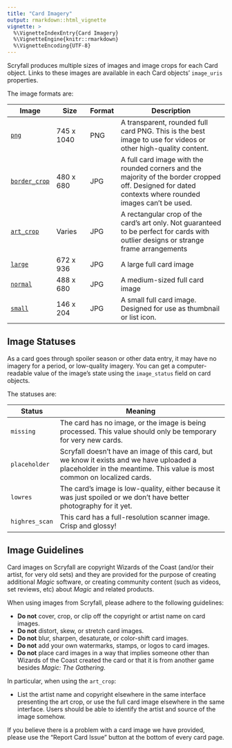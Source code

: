 ```yaml
---
title: "Card Imagery"
output: rmarkdown::html_vignette
vignette: >
  %\VignetteIndexEntry{Card Imagery}
  %\VignetteEngine{knitr::rmarkdown}
  %\VignetteEncoding{UTF-8}
---
```


Scryfall produces multiple sizes of images and image crops for each Card object.
Links to these images are available in each Card objects' `image_uris`
properties.

The image formats are:

| Image           | Size                                     | Format | Description                                                                                                                                            |
| --------------- | ---------------------------------------- | ------ | ------------------------------------------------------------------------------------------------------------------------------------------------------ |
| [`png`](https://c1.scryfall.com/file/scryfall-cards/png/front/6/d/6da045f8-6278-4c84-9d39-025adf0789c1.png?1562404626)                 | 745 x 1040 | PNG    | A transparent, rounded full card PNG. This is the best image to use for videos or other high-quality content.                                          |
| [`border_crop`](https://c1.scryfall.com/file/scryfall-cards/border_crop/front/6/d/6da045f8-6278-4c84-9d39-025adf0789c1.jpg?1562404626) | 480 x 680  | JPG    | A full card image with the rounded corners and the majority of the border cropped off. Designed for dated contexts where rounded images can't be used. |
| [`art_crop`](https://c1.scryfall.com/file/scryfall-cards/art_crop/front/6/d/6da045f8-6278-4c84-9d39-025adf0789c1.jpg?1562404626)       | Varies     | JPG    | A rectangular crop of the card's art only. Not guaranteed to be perfect for cards with outlier designs or strange frame arrangements                   |
| [`large`](https://c1.scryfall.com/file/scryfall-cards/large/front/6/d/6da045f8-6278-4c84-9d39-025adf0789c1.jpg?1562404626)             | 672 x 936  | JPG    | A large full card image                                                                                                                                |
| [`normal`](https://c1.scryfall.com/file/scryfall-cards/normal/front/6/d/6da045f8-6278-4c84-9d39-025adf0789c1.jpg?1562404626)           | 488 x 680  | JPG    | A medium-sized full card image                                                                                                                         |
| [`small`](https://c1.scryfall.com/file/scryfall-cards/small/front/6/d/6da045f8-6278-4c84-9d39-025adf0789c1.jpg?1562404626)             | 146 x 204  | JPG    | A small full card image. Designed for use as thumbnail or list icon.                                                                                   |

## Image Statuses

As a card goes through spoiler season or other data entry, it may have no
imagery for a period, or low-quality imagery. You can get a computer-readable
value of the image's state using the `image_status` field on card objects.

The statuses are:

| Status         | Meaning                                                                                                                                                              |
| -------------- | -------------------------------------------------------------------------------------------------------------------------------------------------------------------- |
| `missing`      | The card has no image, or the image is being processed. This value should only be temporary for very new cards.                                                      |
| `placeholder`  | Scryfall doesn't have an image of this card, but we know it exists and we have uploaded a placeholder in the meantime. This value is most common on localized cards. |
| `lowres`       | The card's image is low-quality, either because it was just spoiled or we don't have better photography for it yet.                                                  |
| `highres_scan` | This card has a full-resolution scanner image. Crisp and glossy!                                                                                                     |

## Image Guidelines

Card images on Scryfall are copyright Wizards of the Coast (and/or their artist,
for very old sets) and they are provided for the purpose of creating additional
_Magic_ software, or creating community content (such as videos, set reviews,
etc) about _Magic_ and related products.

When using images from Scryfall, please adhere to the following guidelines:

* **Do not** cover, crop, or clip off the copyright or artist name on card
images.
* **Do not** distort, skew, or stretch card images.
* **Do not** blur, sharpen, desaturate, or color-shift card images.
* **Do not** add your own watermarks, stamps, or logos to card images.
* **Do not** place card images in a way that implies someone other than Wizards
of the Coast created the card or that it is from another game besides _Magic:
The Gathering_.

In particular, when using the `art_crop`:

* List the artist name and copyright elsewhere in the same interface presenting
the art crop, or use the full card image elsewhere in the same interface. Users
should be able to identify the artist and source of the image somehow.

If you believe there is a problem with a card image we have provided, please use
the "Report Card Issue" button at the bottom of every card page.
